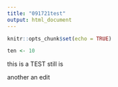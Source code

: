 ```yaml
---
title: "091721test"
output: html_document
---
```


```r
knitr::opts_chunk$set(echo = TRUE)
```

```r
ten <- 10
```

this is a TEST
still is
 
 
 another
an edit 
